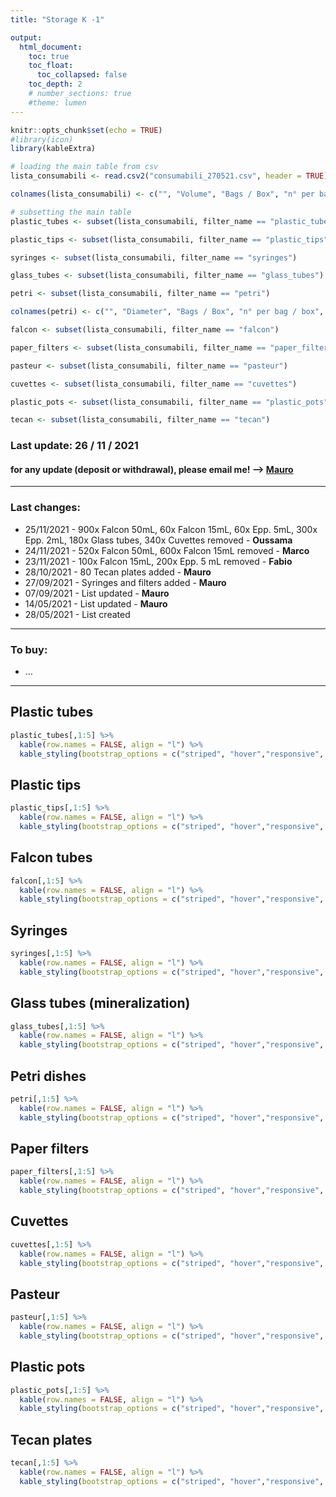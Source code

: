 ```yaml
---
title: "Storage K -1"

output: 
  html_document:
    toc: true
    toc_float:
      toc_collapsed: false
    toc_depth: 2
    # number_sections: true
    #theme: lumen
---
```


```r
knitr::opts_chunk$set(echo = TRUE)
#library(icon)
library(kableExtra)
```

```r

# loading the main table from csv
lista_consumabili <- read.csv2("consumabili_270521.csv", header = TRUE)

colnames(lista_consumabili) <- c("", "Volume", "Bags / Box", "n° per bag / box", "Total", "filter_name")

# subsetting the main table
plastic_tubes <- subset(lista_consumabili, filter_name == "plastic_tubes")

plastic_tips <- subset(lista_consumabili, filter_name == "plastic_tips")

syringes <- subset(lista_consumabili, filter_name == "syringes")

glass_tubes <- subset(lista_consumabili, filter_name == "glass_tubes")

petri <- subset(lista_consumabili, filter_name == "petri")

colnames(petri) <- c("", "Diameter", "Bags / Box", "n° per bag / box", "Total", "filter_name")

falcon <- subset(lista_consumabili, filter_name == "falcon")

paper_filters <- subset(lista_consumabili, filter_name == "paper_filters")

pasteur <- subset(lista_consumabili, filter_name == "pasteur")

cuvettes <- subset(lista_consumabili, filter_name == "cuvettes")

plastic_pots <- subset(lista_consumabili, filter_name == "plastic_pots")

tecan <- subset(lista_consumabili, filter_name == "tecan")
```

### Last update: 26 / 11 / 2021
#### for any update (deposit or withdrawal), please email me! --> [Mauro](mailto:mauro.maver@unibz.it?subject=[Update]%20Storage%20K-1%20and%20Lab%201.20)

---

### Last changes:
- 25/11/2021 - 900x Falcon 50mL, 60x Falcon 15mL, 60x Epp. 5mL, 300x Epp. 2mL, 180x Glass tubes, 340x Cuvettes removed - **Oussama**
- 24/11/2021 - 520x Falcon 50mL, 600x  Falcon 15mL removed - **Marco**
- 23/11/2021 - 100x Falcon 15mL, 200x Epp. 5 mL removed - **Fabio**
- 28/10/2021 - 80 Tecan plates added - **Mauro**
- 27/09/2021 - Syringes and filters added - **Mauro**
- 07/09/2021 - List updated - **Mauro**
- 14/05/2021 - List updated - **Mauro**
- 28/05/2021 - List created

---

### To buy:
- ...

---

## Plastic tubes

```r
plastic_tubes[,1:5] %>%
  kable(row.names = FALSE, align = "l") %>%
  kable_styling(bootstrap_options = c("striped", "hover","responsive", "condensed"),font_size = 16)
```

## Plastic tips

```r
plastic_tips[,1:5] %>%
  kable(row.names = FALSE, align = "l") %>%
  kable_styling(bootstrap_options = c("striped", "hover","responsive", "condensed"),font_size = 16)
```

## Falcon tubes

```r
falcon[,1:5] %>%
  kable(row.names = FALSE, align = "l") %>%
  kable_styling(bootstrap_options = c("striped", "hover","responsive", "condensed"),font_size = 16)
```

## Syringes

```r
syringes[,1:5] %>%
  kable(row.names = FALSE, align = "l") %>%
  kable_styling(bootstrap_options = c("striped", "hover","responsive", "condensed"),font_size = 16)
```

## Glass tubes (mineralization)

```r
glass_tubes[,1:5] %>%
  kable(row.names = FALSE, align = "l") %>%
  kable_styling(bootstrap_options = c("striped", "hover","responsive", "condensed"),font_size = 16)
```

## Petri dishes

```r
petri[,1:5] %>%
  kable(row.names = FALSE, align = "l") %>%
  kable_styling(bootstrap_options = c("striped", "hover","responsive", "condensed"),font_size = 16)
```

## Paper filters

```r
paper_filters[,1:5] %>%
  kable(row.names = FALSE, align = "l") %>%
  kable_styling(bootstrap_options = c("striped", "hover","responsive", "condensed"),font_size = 16)
```

## Cuvettes

```r
cuvettes[,1:5] %>%
  kable(row.names = FALSE, align = "l") %>%
  kable_styling(bootstrap_options = c("striped", "hover","responsive", "condensed"),font_size = 16)
```

## Pasteur

```r
pasteur[,1:5] %>%
  kable(row.names = FALSE, align = "l") %>%
  kable_styling(bootstrap_options = c("striped", "hover","responsive", "condensed"),font_size = 16)
```

## Plastic pots

```r
plastic_pots[,1:5] %>%
  kable(row.names = FALSE, align = "l") %>%
  kable_styling(bootstrap_options = c("striped", "hover","responsive", "condensed"),font_size = 16)
```

## Tecan plates

```r
tecan[,1:5] %>%
  kable(row.names = FALSE, align = "l") %>%
  kable_styling(bootstrap_options = c("striped", "hover","responsive", "condensed"),font_size = 16)
```

